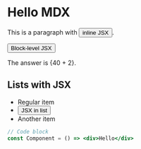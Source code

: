 
# Hello MDX

This is a paragraph with <Button>inline JSX</Button>.

<Button variant="primary">
  Block-level JSX
</Button>

The answer is {40 + 2}.

## Lists with JSX

- Regular item
- <Button>JSX in list</Button>
- Another item

```jsx
// Code block
const Component = () => <div>Hello</div>
```